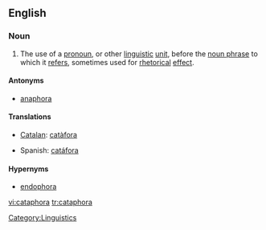 ==English==
{{wikipedia}}

===Noun===
{{en-noun}}

# {{linguistics}} The use of a [[pronoun]], or other [[linguistic]] [[unit]], before the [[noun phrase]] to which it [[refers]], sometimes used for [[rhetorical]] [[effect]].

====Antonyms====
* [[anaphora]]

====Translations====
{{trans-top|referring to a noun that appears later}}
*[[Catalan]]: [[catàfora]] {{f}}
{{trans-mid}}
*Spanish: [[catáfora]] {{f}}
{{trans-bottom}}

====Hypernyms====
* [[endophora]]

[[Category:Linguistics]]

[[vi:cataphora]]
[[tr:cataphora]]